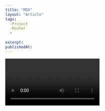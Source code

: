 ```yaml
---
title: "MDX"
layout: "Article"
tags:
  -Project
  -Router
  -
  
excerpt:
publishedAt:
---
```


<Video  video="/images/BlogPost-2.mp4"/>

<br/>
I'm assuming your **Next.js project** is already set up.
In order to avoid confusion, I'll be focusing more on the **pages** and **src/utils** folders of this app.
<br/>

# Read the Markdown (MDX) Files
<br/>
In a typical blog, we'd need to write blog posts or articles. 
In this blog, I am using markdown (MDX) to write our articles, which is why you can see that we have two .mdx files inside the data/articles directory. 
You can have more than that, as far as the number of articles you want to write goes.
<br/>
To begin, our efforts will be focused on the creation of several reusable functions that will be contained within the **src/utils/mdx.js** file. 
These functions will be utilized in conjunction with Node.js' FileSystem API. 
It is essential to note that these functions will be called from the server-side within the pages folder. 
This is necessary as Next.js employs specific data-fetching methods that must be executed on the server. 
As such, the server-side implementation of these functions is imperative to ensure optimal performance and functionality.
<br/>
## Dependancies
<br/>
```js
npm install gray-matter reading-time next-mdx-remote glob dayjs
```
<br/>
To better comprehend the upcoming processes, it is vital to familiarize ourselves with the fundamental functions of the packages we installed.
Firstly, **gray-matter** will parse the content contained within the **.mdx** files and convert them into readable HTML content. 
**Reading-time** is a package that assigns an estimated time to read an article based on its word count. 
This is an excellent feature to have, as it provides readers with a quick glance at the article's length and whether or not they have sufficient time to read it.
**Next-mdx-remote** is a powerful tool that performs the background compilation of MDX files. 
By allowing them to be loaded within Next.js' **getStaticProps** or **getServerSideProps** data-fetching methods, they can be appropriately hydrated on the client. 
This feature ensures optimal performance and functionality, as it reduces the load on the server and provides a seamless user experience.
Additionally, **glob** gives us access to match the file patterns in data/articles, which we'll be using as the slug of the article. 
**Dayjs** is a JavaScript library that helps parse, manipulate, validate, and display dates that we would be adding to the metadata of each article.
Now that we have a basic understanding of the packages we installed, we can begin writing the functions that will read the files in the articles directory. 
These functions will form the foundation of our project and will be essential in fetching and rendering the articles on our website.
<br/>
<br/>
In **src/utils/mdx.js** :
<br/>
```js
import path from 'path'
import fs from 'fs'
import matter from 'gray-matter'
import readingTime from 'reading-time'
import { sync } from 'glob'

const articlesPath = path.join(process.cwd(), 'data/articles')

export async function getSlug() {
  const paths = sync(`${articlesPath}/*.mdx`)

  return paths.map((path) => {
    // holds the paths to the directory of the article
    const pathContent = path.split('/')
    const fileName = pathContent[pathContent.length - 1]
    const [slug, _extension] = fileName.split('.')

    return slug
  })
}
```
<br/>
The first variable declaration, **articlesPath**, holds the path to where all the articles can be found.
To locate the articles, we're utilizing the path module, which allows us to access the articles directory via the process API of Node.js. 
This API grants us direct access to the cwd() (Current Working Directory) object.
For the **getSlug** function, we're using the **articlesPath** variable that we previously declared and passing it to the **glob** package's sync function. 
This will match any file with the **.mdx** extension and return an array of those files. 
This function is used to retrieve a unique article when a user clicks on it from the blog page.
<br/>
```js
const paths = sync(`${articlesPath}/*.mdx`)
```
<br/>
With that being said, we'll return an array of modified file names. 
The **pathContent** variable holds the path to all the articles in the articles directory, so we're using JavaScript to remove all the "forward-slashes" with the **split()** method of JavaScript.
<br/>
```js
const fileName = pathContent[pathContent.length - 1]
const [slug, _extension] = fileName.split('.')
```
<br/>
The fileName variable in the **getSlug** function uses the **path.basename()** method to extract the last part of the path. 
For instance, if the path is **/data/articles/example-post.mdx**, the method will return **/example-post.mdx**. 
The next line of code then uses the **String.prototype.replace()** method to remove the **.mdx** extension from the file name, leaving us with just **example-post** as the slug.
It's important to note that this process of getting the slug is important because it allows us to match the file name with the URL slug when the user navigates to a specific article. 
This helps us to retrieve the correct article and display it on the page.
<br/>
<br/>
## Parse Article Content from the Slug
<br/>
The next function gets and parses the content in our MDX files from the slugs. 
It returns an object of metadata that we'll be using as we progress.
<br/>
```js
export async function getArticleFromSlug(slug) {
  const articleDir = path.join(articlesPath, `${slug}.mdx`)
  const source = fs.readFileSync(articleDir)
  const { content, data } = matter(source)

  return {
    content,
    frontmatter: {
      slug,
      excerpt: data.excerpt,
      title: data.title,
      publishedAt: data.publishedAt,
      readingTime: readingTime(source).text,
      ...data,
    },
  }
}
```
<br/>
It's important to note that using synchronous functions like **readFileSync** can have an impact on the performance of your application, as it can potentially block the event loop and cause the application to become unresponsive. 
Asynchronous functions like **readFile** are often preferred for this reason, as they allow other processes to continue while the operation is being performed.
However, in this case, we're using **readFileSync** because we want to ensure that we have all the data from the file before moving on to the next step of processing it. 
This is necessary for our application to work correctly.
Once we have the file content, we pass it through the **gray-matter** package to parse the frontmatter (metadata) and the content of the file. 
We then use the reading-time package to calculate the approximate time it would take to read the article based on the word count.
Finally, we return an object that contains all the relevant information for the article, including the title, slug, date, content, reading time, and any other metadata that may have been included in the **frontmatter**.

As mentioned earlier, **gray-matter** is a package that parses the markdown content in the source to readable HTML. 
In the code snippet above, we are using destructuring assignment to extract the content and data variables from the returned object of the matter function. 
The matter function parses the source content using **gray-matter** and returns an object containing both the content and the **frontmatter** data.
The content variable holds the markdown content of the article, while data holds the frontmatter data that we've defined in the **.mdx** file. 
We'll use these variables in the next steps to extract the necessary information from each article.
<br/>
```js
const { content, data } = matter(source)

return {
  content,
  frontmatter: {
    slug,
    excerpt: data.excerpt,
    title: data.title,
    publishedAt: data.publishedAt,
    readingTime: readingTime(source).text,
    ...data,
  },
}
```
<br/>
We need a way to display all the articles on the blog page. 
The function below does that for us, by utilizing the **reduce()** method of JavaScript to return an array of all the articles in the articles directory.
<br/>
```js
export async function getAllArticles() {
  const articles = fs.readdirSync(path.join(process.cwd(), 'data/articles'))

  return articles.reduce((allArticles, articleSlug) => {
    // get parsed data from mdx files in the "articles" dir
    const source = fs.readFileSync(
      path.join(process.cwd(), 'data/articles', articleSlug),
      'utf-8'
    )
    const { data } = matter(source)

    return [
      {
        ...data,
        slug: articleSlug.replace('.mdx', ''),
        readingTime: readingTime(source).text,
      },
      ...allArticles,
    ]
  }, [])
}
```
<br/>
You can see how we're using **readdirSync()** to synchronously read all the files inside **data/articles**. 
The source variable can be accessed by reading all the files with their respective slugs and getting their content parsed with the **gray-matter** package.
<br/>
```js
const source = fs.readFileSync(
  path.join(process.cwd(), 'data/articles', articleSlug),
  'utf-8'
)
const { data } = matter(source)
```
<br/>
In the snippet above, we're using the reading-time package to estimate the time it will take to read an article. 
To achieve this, we pass the content of the article — which we've already read and parsed using the **gray-matter** package — to the **readingTime** function. 
This returns an object with a text property that contains an estimated time to read the article.
To get the slug that will be attached to this article, we strip the last part of the article's path by using the basename function from the path module. 
Then, we replace the **.mdx** extension with an empty string to make the slug more readable. 
This way, the slug can be accessed via "blog/example-post" instead of **blog/example-post.mdx**.
<br/>
```js
{
  slug: articleSlug.replace('.mdx', ''),
  readingTime: readingTime(source).text,
}
```
<br/>
The readingTime has some methods that you can assign to it, one of them is the text method. 
You can try removing this value, saving your code, and allowing Next.js to throw an error, so you can get a glimpse of the values that you can use.
<br/>
<br/>
## Display a List of Articles
<br/>
We'll start with the **index** file in the blog folder. In this file, we'll be using the data-fetching method — **getStaticProps** — to render the articles on the page.
<br/>
```js
import { getAllArticles } from '../../src/utils/mdx'

export async function getStaticProps() {
  const articles = await getAllArticles()

  articles
    .map((article) => article.data)
    .sort((a, b) => {
      if (a.data.publishedAt > b.data.publishedAt) return 1
      if (a.data.publishedAt < b.data.publishedAt) return -1

      return 0
    })

  return {
    props: {
      posts: articles.reverse(),
    },
  }
}
```
<br/>
The **getAllArticles** function is called in the **getStaticProps** data-fetching method to retrieve a sorted list of all the articles in the **data/articles** directory. 
The articles are sorted based on the date they were published, which we added to the **frontmatter** of each article using the **dayjs** package.
By mapping the returned list of articles to **props**, we can display the list of articles on the index (blog) page. 
Each article will have its own page and will be accessible via a unique slug generated by the **getSlug** function.
<br/>

```js
articles
  .map((article) => article.data)
  .sort((a, b) => {
    if (a.data.publishedAt > b.data.publishedAt) return 1
    if (a.data.publishedAt < b.data.publishedAt) return -1

    return 0
  })

```
<br/>
This is how the content of your typical article file will look in markdown syntax below:
<br/>

```js
---
title: "Copy.AI"
layout: "Article"
tags:
  -AI 
  -IT
  -UseFul Hack
  -Assistant
  -Writing
excerpt:
publishedAt:
---

```
<br/>
Indeed, sorting the list of articles by their published date is a better approach because it ensures that the articles are ordered correctly regardless of their order in the array. 
The **reverse()** method alone will only reverse the order of the articles in the array but not compare them based on their date.
Now that we have the sorted list of articles as props, we can map them onto the page to display them to the user. 
In the **index.js** file, we'll use the map method to loop through the articles array and return an ArticleCard component for each article.
The ArticleCard component will display the article's featured image, title, published date, and an excerpt of the article. 
We'll also use the slug from the article to link to the individual article page.
This way, the user can click on an article to read it in full on a separate page.
<br/>

```js
import React from 'react'
import Head from 'next/head'
import Link from "next/link"
import { getAllArticles } from '../../src/utils/mdx'

export default function BlogPage({ posts }) {
  return (
    <React.Fragment>
      <Head>
        <title>My Blog</title>
      </Head>
      <div>
        {posts.map((frontMatter) => {
          return (
            <Link href={`/blog/${frontMatter.slug}`} passHref>
              <div>
                <h1 className="title">{frontMatter.title}</h1>
                <p className="summary">{frontMatter.excerpt}</p>
                <p className="date">
                  {dayjs(frontMatter.publishedAt).format('MMMM D, YYYY')} &mdash;{' '}
                  {frontMatter.readingTime}
                </p>
              </div>
            </Link>
          )
        })}
      </div>
    </React.Fragment>
  )
}

export async function getStaticProps() {
  ...
}
```

<br/>
The **Link** component from **Next.js** allows us to create a hyperlink to a dynamic route with the article's slug as a parameter. 
This is made possible because we created a file called **[slug].js** earlier, which is a dynamic route that can accept a slug parameter. 
When the user clicks on the article link, they will be taken to the unique page with the slug parameter as part of the URL.
<br/>
<br/>

## Display a Unique Article
<br/>
In order to customize the look of our blog post, we'll be using rehype which is an HTML pre-processor powered by plugins. 
We'll need to install some of these plugins to accomplish our task.
We can install them by running the following command in our terminal:
<br/>
```js
npm install remark-rehype rehype-highlight rehype-autolink-headings
```
<br/>
The remark-rehype plugin is used to convert markdown to HTML which can then be processed by rehype. 
rehype-highlight is used to highlight code syntax in our blog posts and rehype-autolink-headings is used to add anchor tags to our headings, allowing users to easily navigate to specific sections of the article.
<br/>
In the snippet above, we have imported the necessary packages and functions we'll be using in this file. 
We have also exported a function called **getStaticPaths** that tells Next.js how many pages we have and what their respective paths are.
**getStaticPaths** function accepts no arguments, and returns an object with a paths property that takes an array of objects containing the params key.
The params key holds an object that has the slug key, and a fallback property that is either true or false.
In our case, the fallback property is set to false. 
This means that any path that is not in the paths array will return a **404 error**. 
If it is set to true, it means that any unknown path will trigger a **fallback**, and Next.js will generate the page on demand.
Please write in serious tone, instructive writing style, English language.
<br/>

```js
// dynamically generate the slugs for each article(s)
export async function getStaticPaths() {
  // getting all paths of each article as an array of
  // objects with their unique slugs
  const paths = (await getSlug()).map((slug) => ({ params: { slug } }))

  return {
    paths,
    // in situations where you try to access a path
    // that does not exist. it'll return a 404 page
    fallback: false,
  }
}
```
<br/>

When you take a look at the snippet above, you'll see that we're obtaining the **list of paths** from the articles, and mapping that list of items **(paths)** to an array.
This can be accessed with the **params** variable in the **getStaticProps** data-fetching method.

<br/>
```js
import { getArticleFromSlug } from "../../src/utils/mdx"

export async function getStaticProps({ params }) {
  //fetch the particular file based on the slug
  const { slug } = params
  const { content, frontmatter } = await getArticleFromSlug(slug)

  const mdxSource = await serialize(content, {
    mdxOptions: {
      rehypePlugins: [
        rehypeSlug,
        [
          rehypeAutolinkHeadings,
          {
            properties: { className: ['anchor'] },
          },
          { behaviour: 'wrap' },
        ],
        rehypeHighlight,
        rehypeCodeTitles,
      ],
    },
  })

  return {
    props: {
      post: {
        source: mdxSource,
        frontmatter,
      },
    },
  }
}`
```
<br/>
In the snippet above, we're destructuring content and **frontmatter** — which is the metadata of the article — and assigning it to the **getArticleFromSlug** function which receives the slug of the article as an argument.
We continued by serializing the content of the article with **next-mdx-remote**'s **serialize()** function, and pass the necessary **rehype plugins** in the mdxOptions object:
<br/>
```js
const mdxSource = await serialize(content, {
  mdxOptions: {
    rehypePlugins: [
      rehypeSlug,
      [
        rehypeAutolinkHeadings,
        {
          properties: { className: ['anchor'] },
        },
        { behaviour: 'wrap' },
      ],
      rehypeHighlight,
      rehypeCodeTitles,
    ],
  },
})
```
<br/>
To wrap it up, we return the content of the article and the frontmatter as props that'll be accessed by the slug component.
<br/>

```js
return {
  props: {
    post: {
      source: mdxSource,
      frontmatter,
    },
  },
}
```
<br/>

In the code snippet above, we're rendering the article content using the ```<MDXRemote />``` component, which receives the **{...source}** and custom React component props.
The spread operator **{...source}** helps to unpack the parsed markdown source into an MDX AST (Abstract Syntax Tree), which can then be transformed into React components that we can render on our webpage.
The custom React component props include the article's **frontmatter** data, which we can use to customize the layout of our article page.

<br/>

```js
import dayjs from 'dayjs'
import React from 'react'
import Head from 'next/head'
import Image from 'next/image'
import rehypeSlug from 'rehype-slug'
import { MDXRemote } from 'next-mdx-remote'
import rehypeHighlight from 'rehype-highlight'
import rehypeCodeTitles from 'rehype-code-titles'
import { serialize } from 'next-mdx-remote/serialize'
import 'highlight.js/styles/atom-one-dark-reasonable.css'
import rehypeAutolinkHeadings from 'rehype-autolink-headings'
import { getSlug, getArticleFromSlug } from '../../src/utils/mdx'
import { SectionTitle, Text } from '../../data/components/mdx-components'

export default function Blog({ post: { source, frontmatter } }) {
  return (
    <React.Fragment>
      <Head>
        <title>{frontmatter.title} | My blog</title>
      </Head>
      <div className="article-container">
        <h1 className="article-title">{frontmatter.title}</h1>
        <p className="publish-date">
          {dayjs(frontmatter.publishedAt).format('MMMM D, YYYY')} &mdash;{' '}
          {frontmatter.readingTime}
        </p>
        <div className="content">
          <MDXRemote {...source} components={{ Image, SectionTitle, Text }} />
        </div>
      </div>
    </React.Fragment>
  )
}
```
<br/>
In the snippet above, you'll notice how we destructured the post props into **{ source, frontmatter }**. So instead of doing this, in the **<MDXRemote>** component below we can just spread the source variable directly as a prop.
<br/>
```js
<MDXRemote {...post.source} />
```